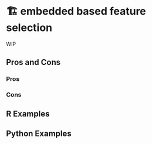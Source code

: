 # 🏗️ embedded based feature selection {#sec-too-many-embedded}

WIP

## Pros and Cons

### Pros

### Cons

## R Examples

## Python Examples
